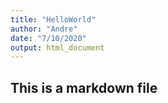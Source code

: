 ```yaml
---
title: "HelloWorld"
author: "Andre"
date: "7/10/2020"
output: html_document
---
```

## This is a markdown file